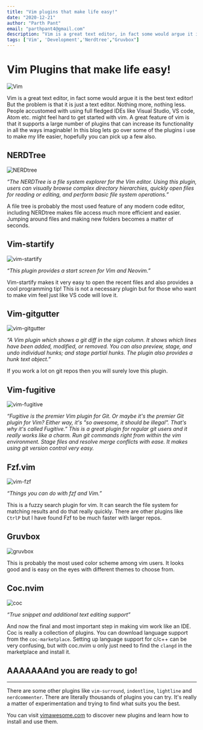 ```yaml
---
title: "Vim plugins that make life easy!"
date: "2020-12-21"
author: "Parth Pant"
email: "parthpant4@gmail.com"
description: "Vim is a great text editor, in fact some would argue it is the best text editor! But the problem is that it is just a text editor. Nothing more, nothing less..."
tags: ['Vim', 'Development','Nerdtree',"Gruvbox"]
---
```



# Vim Plugins that make life easy!

![Vim](/assets/images/blogs_images/vim_plugin/vim.png)

Vim is a great text editor, in fact some would argue it is the best text editor! But the problem is that it is just a text editor. Nothing more, nothing less.
People accustomed with using full fledged IDEs like Visual Studio, VS code, Atom etc. might feel hard to get started with vim. A great feature of vim is that it supports a large number of plugins that can increase its functionality in all the ways imaginable!
In this blog lets go over some of the plugins i use to make my life easier, hopefully you can pick up a few also.

## NERDTree

![NERDtree](/assets/images/blogs_images/vim_plugin/nerdtree.gif)

*“The NERDTree is a file system explorer for the Vim editor. Using this plugin, users can visually browse complex directory hierarchies, quickly open files for reading or editing, and perform basic file system operations.”*

A file tree is probably the most used feature of any modern code editor, including NERDtree makes file access much more efficient and easier. Jumping around files and making new folders becomes a matter of seconds.

## Vim-startify

![vim-startify](/assets/images/blogs_images/vim_plugin/startify.png)

*“This plugin provides a start screen for Vim and Neovim.”*

Vim-startify makes it very easy to open the recent files and also provides a cool programming tip! This is not a necessary plugin but for those who want to make vim feel just like VS code will love it.

## Vim-gitgutter

![vim-gitgutter](/assets/images/blogs_images/vim_plugin/gitgutter.png)

*“A Vim plugin which shows a git diff in the sign column. It shows which lines have been added, modified, or removed. You can also preview, stage, and undo individual hunks; and stage partial hunks. The plugin also provides a hunk text object.”*

If you work a lot on git repos then you will surely love this plugin.

## Vim-fugitive

![vim-fugitive](/assets/images/blogs_images/vim_plugin/fugitive.png)

*“Fugitive is the premier Vim plugin for Git. Or maybe it's the premier Git plugin for Vim? Either way, it's "so awesome, it should be illegal". That's why it's called Fugitive.”
This is a great plugin for regular git users and it really works like a charm. Run git commands right from within the vim environment. Stage files and resolve merge conflicts with ease. It makes using git version control very easy.*

## Fzf.vim

![vim-fzf](/assets/images/blogs_images/vim_plugin/fzf.gif)

*“Things you can do with fzf and Vim.”*

This is a fuzzy search plugin for vim. It can search the file system for matching results and do that really quickly. There are other plugins like `CtrlP` but I have found Fzf to be much faster with larger repos.

## Gruvbox

![gruvbox](/assets/images/blogs_images/vim_plugin/gruvbox.png)

This is probably the most used color scheme among vim users. It looks good and is easy on the eyes with different themes to choose from.

## Coc.nvim

![coc](/assets/images/blogs_images/vim_plugin/coc.gif)

*“True snippet and additional text editing support”*

And now the final and most important step in making vim work like an IDE. Coc is really a collection of plugins. You can download language support from the `coc-marketplace`. Setting up language support for c/c++ can be very confusing, but with coc.nvim u only just need to find the `clangd` in the marketplace and install it.

## AAAAAAAnd you are ready to go!
---

There are some other plugins like `vim-surround`, `indentline`, `lightline` and `nerdcommenter`. There are literally thousands of plugins you can try. It's really a matter of experimentation and trying to find what suits you the best.

You can visit [vimawesome.com](https://www.vimawesome.com) to discover new plugins and learn how to install and use them.

